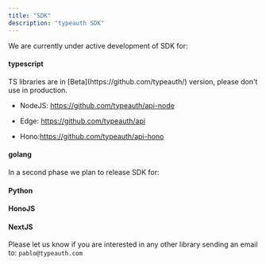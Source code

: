 ```yaml
---
title: "SDK"
description: "typeauth SDK"
---
```


We are currently under active development of SDK for:

#### typescript

<Note>
  TS libraries are in [Beta](https://github.com/typeauth/) version, please don't
  use in production.
</Note>

- NodeJS: https://github.com/typeauth/api-node

- Edge: https://github.com/typeauth/api

- Hono:https://github.com/typeauth/api-hono

#### golang

In a second phase we plan to release SDK for:

#### Python

#### HonoJS

#### NextJS

Please let us know if you are interested in any other library sending an email to: `pablo@typeauth.com`

